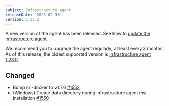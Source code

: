 ```yaml
---
subject: Infrastructure agent
releaseDate: '2023-02-16'
version: 1.37.2
---
```


A new version of the agent has been released. See how to [update the Infrastructure agent](/docs/infrastructure/install-configure-manage-infrastructure/update-or-uninstall/update-infrastructure-agent).

We recommend you to upgrade the agent regularly, at least every 3 months. As of this release, the oldest supported version is [Infrastructure agent 1.23.0](https://docs.newrelic.com/docs/release-notes/infrastructure-release-notes/infrastructure-agent-release-notes/new-relic-infrastructure-agent-1230/).


## Changed
* Bump nri-docker to v1.7.6 [#1552](https://github.com/newrelic/infrastructure-agent/pull/1552)
* (Windows) Create data directory during infrastructure agent msi installation [#1550](https://github.com/newrelic/infrastructure-agent/pull/1550)
